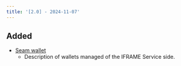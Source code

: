 ```yaml
---
title: '[2.0] - 2024-11-07'
---
```



## Added

*   [Seam wallet](/iframe-doc/backend/wallet)
    *   Description of wallets managed of the IFRAME Service side.

